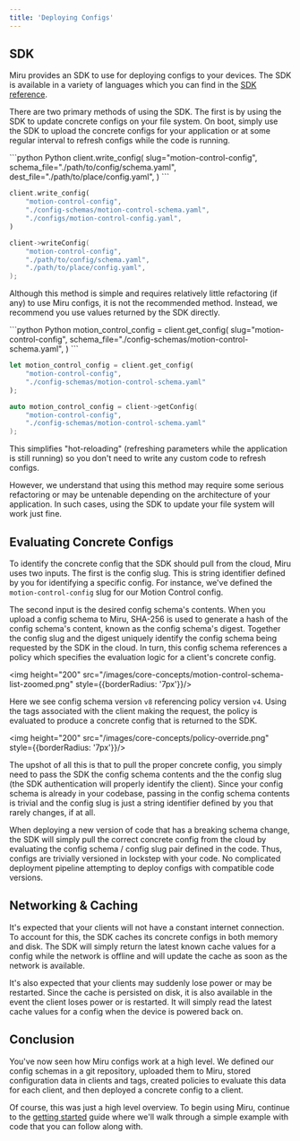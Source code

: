 ```yaml
---
title: 'Deploying Configs'
---
```


## SDK
Miru provides an SDK to use for deploying configs to your devices. The SDK is available in a variety of languages which you can find in the [SDK reference](/pages/sdk-reference).

There are two primary methods of using the SDK. The first is by using the SDK to update concrete configs on your file system. On boot, simply use the SDK to upload the concrete configs for your application or at some regular interval to refresh configs while the code is running.

<CodeGroup>
```python Python
client.write_config(
    slug="motion-control-config",
    schema_file="./path/to/config/schema.yaml",
    dest_file="./path/to/place/config.yaml",
)
```

```rust Rust
client.write_config(
    "motion-control-config",
    "./config-schemas/motion-control-schema.yaml",
    "./configs/motion-control-config.yaml",
)
```

```cpp C++
client->writeConfig(
    "motion-control-config",
    "./path/to/config/schema.yaml",
    "./path/to/place/config.yaml",
);
```
</CodeGroup>

Although this method is simple and requires relatively little refactoring (if any) to use Miru configs, it is not the recommended method. Instead, we recommend you use values returned by the SDK directly.

<CodeGroup>
```python Python
motion_control_config = client.get_config(
    slug="motion-control-config",
    schema_file="./config-schemas/motion-control-schema.yaml",
)
```

```rust Rust
let motion_control_config = client.get_config(
    "motion-control-config",
    "./config-schemas/motion-control-schema.yaml"
);
```

```cpp C++
auto motion_control_config = client->getConfig(
    "motion-control-config",
    "./config-schemas/motion-control-schema.yaml"
);
```
</CodeGroup>

This simplifies "hot-reloading" (refreshing parameters while the application is still running) so you don't need to write any custom code to refresh configs.

However, we understand that using this method may require some serious refactoring or may be untenable depending on the architecture of your application. In such cases, using the SDK to update your file system will work just fine.

## Evaluating Concrete Configs
To identify the concrete config that the SDK should pull from the cloud, Miru uses two inputs. The first is the config slug. This is string identifier defined by you for identifying a specific config. For instance, we've defined the `motion-control-config` slug for our Motion Control config.

The second input is the desired config schema's contents. When you upload a config schema to Miru, SHA-256 is used to generate a hash of the config schema's content, known as the config schema's digest. Together the config slug and the digest uniquely identify the config schema being requested by the SDK in the cloud. In turn, this config schema references a policy which specifies the evaluation logic for a client's concrete config.

<img height="200" src="/images/core-concepts/motion-control-schema-list-zoomed.png" style={{borderRadius: '7px'}}/>

Here we see config schema version `v8` referencing policy version `v4`. Using the tags associated with the client making the request, the policy is evaluated to produce a concrete config that is returned to the SDK.

<img height="200" src="/images/core-concepts/policy-override.png" style={{borderRadius: '7px'}}/>

The upshot of all this is that to pull the proper concrete config, you simply need to pass the SDK the config schema contents and the the config slug (the SDK authentication will properly identify the client). Since your config schema is already in your codebase, passing in the config schema contents is trivial and the config slug is just a string identifier defined by you that rarely changes, if at all.

When deploying a new version of code that has a breaking schema change, the SDK will simply pull the correct concrete config from the cloud by evaluating the config schema / config slug pair defined in the code. Thus, configs are trivially versioned in lockstep with your code. No complicated deployment pipeline attempting to deploy configs with compatible code versions.

## Networking & Caching 
It's expected that your clients will not have a constant internet connection. To account for this, the SDK caches its concrete configs in both memory and disk. The SDK will simply return the latest known cache values for a config while the network is offline and will update the cache as soon as the network is available.

It's also expected that your clients may suddenly lose power or may be restarted. Since the cache is persisted on disk, it is also available in the event the client loses power or is restarted. It will simply read the latest cache values for a config when the device is powered back on.

## Conclusion
You've now seen how Miru configs work at a high level. We defined our config schemas in a git repository, uploaded them to Miru, stored configuration data in clients and tags, created policies to evaluate this data for each client, and then deployed a concrete config to a client.

Of course, this was just a high level overview. To begin using Miru, continue to the [getting started](/pages/getting-started) guide where we'll walk through a simple example with code that you can follow along with.
